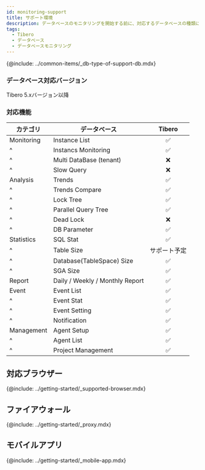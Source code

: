 ```yaml
---
id: monitoring-support
title: サポート環境
description: データベースのモニタリングを開始する前に、対応するデータベースの種類について確認してください。
tags:
  - Tibero
  - データベース
  - データベースモニタリング
---
```


{@include: ../common-items/_db-type-of-support-db.mdx}

### データベース対応バージョン

Tibero 5.xバージョン以降

<!-- 
* Oracle 10g 버전 이상
* Tibero 5.x 버전 이상
* CUBRID
* Postgresql 9.2 버전 이상 / EDB PAS 9.2 버전 이상
* MSSQL - SQL Server 2005 버전 이상
* Altibase 6 버전 이상
* Redis 6.0.5 버전 이상
* MongoDB 4.2 버전 이상
-->

### 対応機能

| カテゴリ       | データベース                          |              Tibero             |
| ---------- | ------------------------------- | :-----------------------------: |
| Monitoring | Instance List                   | <span class='emoji-ok'>✅</span> |
| ^          | Instancs Monitoring             | <span class='emoji-ok'>✅</span> |
| ^          | Multi DataBase (tenant)         | <span class='emoji-no'>❌</span> |
| ^          | Slow Query                      | <span class='emoji-no'>❌</span> |
| Analysis   | Trends                          | <span class='emoji-ok'>✅</span> |
| ^          | Trends Compare                  | <span class='emoji-ok'>✅</span> |
| ^          | Lock Tree                       | <span class='emoji-ok'>✅</span> |
| ^          | Parallel Query Tree             | <span class='emoji-ok'>✅</span> |
| ^          | Dead Lock                       | <span class='emoji-no'>❌</span> |
| ^          | DB Parameter                    | <span class='emoji-ok'>✅</span> |
| Statistics | SQL Stat                        | <span class='emoji-ok'>✅</span> |
| ^          | Table Size                      |              サポート予定             |
| ^          | Database(TableSpace) Size       | <span class='emoji-ok'>✅</span> |
| ^          | SGA Size                        | <span class='emoji-ok'>✅</span> |
| Report     | Daily / Weekly / Monthly Report | <span class='emoji-ok'>✅</span> |
| Event      | Event List                      | <span class='emoji-ok'>✅</span> |
| ^          | Event Stat                      | <span class='emoji-ok'>✅</span> |
| ^          | Event Setting                   | <span class='emoji-ok'>✅</span> |
| ^          | Notification                    | <span class='emoji-ok'>✅</span> |
| Management | Agent Setup                     | <span class='emoji-ok'>✅</span> |
| ^          | Agent List                      | <span class='emoji-ok'>✅</span> |
| ^          | Project Management              | <span class='emoji-ok'>✅</span> |

## 対応ブラウザー

{@include: ../getting-started/_supported-browser.mdx}  

## ファイアウォール

{@include: ../getting-started/_proxy.mdx}

## モバイルアプリ

{@include: ../getting-started/_mobile-app.mdx} 
